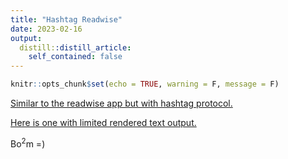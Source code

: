 ```yaml
---
title: "Hashtag Readwise"
date: 2023-02-16
output:
  distill::distill_article:
    self_contained: false
---
```



```r
knitr::opts_chunk$set(echo = TRUE, warning = F, message = F)

```

[Similar to the readwise app but with hashtag protocol.](https://cdishop.shinyapps.io/hashreadwise/?_ga=2.213152340.17781415.1678759403-1384780292.1678759403)

[Here is one with limited rendered text output.](https://cdishop.shinyapps.io/mini-hashreadwise/?_ga=2.15546742.17781415.1678759403-1384780292.1678759403)

Bo$^2$m =)

